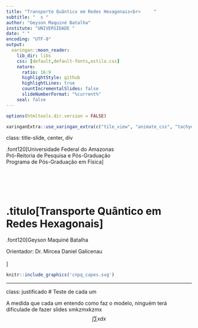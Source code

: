```yaml
---
title: "Transporte Quântico em Redes Hexagonais<br>     "
subtitle: "  s "
author: "Geyson Maquiné Batalha"
institute: "UNIVERSIDADE "
date: " "
encoding: "UTF-8"
output:
  xaringan::moon_reader:
    lib_dir: libs
    css: [default,default-fonts,estilo.css]
    nature:
      ratio: 16:9
      highlightStyle: github
      highlightLines: true
      countIncrementalSlides: false
      slideNumberFormat: "%current%"
    seal: false
---
```

```r
options(htmltools.dir.version = FALSE)
```
```r
xaringanExtra::use_xaringan_extra(c("tile_view", "animate_css", "tachyons"))
```


class: title-slide, center, div


.font120[Universidade Federal do Amazonas<br>
Pró-Reitoria de Pesquisa e Pós-Graduação<br>
Programa de Pós-Graduação em Física]

# <br><br>.titulo[Transporte Quântico em Redes Hexagonais]<br>

.font120[Geyson Maquiné Batalha<br>

Orientador: Dr. Mircea Daniel Galicenau<br><br>]


```r
knitr::include_graphics('cnpq_capes.svg')
```
---
class: justificado
# Teste de cada um 

A medida que cada um entendo como faz o modelo, ninguém terá dificulade de fazer slides xmkzmxkzmx\k
$$\int \sum x dx$$